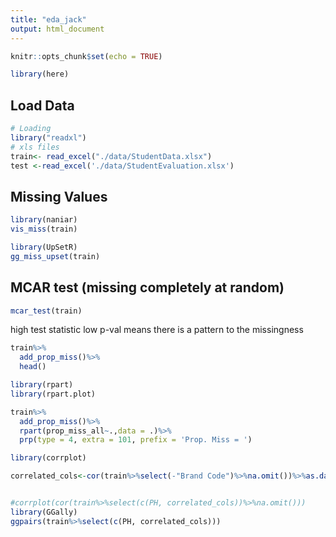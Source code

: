 ```yaml
---
title: "eda_jack"
output: html_document
---
```


```r
knitr::opts_chunk$set(echo = TRUE)
```


```r
library(here)


```

## Load Data

```r
# Loading
library("readxl")
# xls files
train<- read_excel("./data/StudentData.xlsx")
test <-read_excel('./data/StudentEvaluation.xlsx')
```



## Missing Values

```r
library(naniar)
vis_miss(train)
```

```r
library(UpSetR)
gg_miss_upset(train)
```
## MCAR test (missing completely at random)

```r
mcar_test(train)
```

high test statistic low p-val means there is a pattern to the missingness

```r
train%>%
  add_prop_miss()%>%
  head()
```
```r
library(rpart)
library(rpart.plot)

train%>%
  add_prop_miss()%>%
  rpart(prop_miss_all~.,data = .)%>%
  prp(type = 4, extra = 101, prefix = 'Prop. Miss = ')
```

```r
library(corrplot)

correlated_cols<-cor(train%>%select(-"Brand Code")%>%na.omit())%>%as.data.frame()%>%select(PH)%>%filter(abs(PH)>.3)%>%rownames()


#corrplot(cor(train%>%select(c(PH, correlated_cols))%>%na.omit()))
library(GGally)
ggpairs(train%>%select(c(PH, correlated_cols)))
```